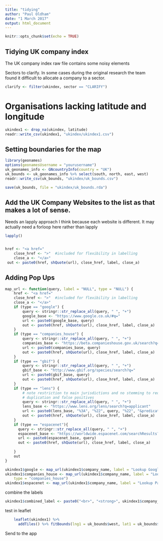 ```yaml
---
title: "tidying"
author: "Paul Oldham"
date: "1 March 2017"
output: html_document
---
```


```r
knitr::opts_chunk$set(echo = TRUE)
```

## Tidying UK company index

The UK company index raw file contains some noisy elements

Sectors to clarify. In some cases during the original research the team found it difficult to allocate a company to a sector. 

```r
clarify <- filter(ukindex, sector == "CLARIFY")
```

# Organisations lacking latitude and longitude

```r
ukindex1 <- drop_na(ukindex, latitude)
readr::write_csv(ukindex1, "ukindex/ukindex1.csv")
```


## Setting boundaries for the map

```r
library(geonames)
options(geonamesUsername = "yourusername")
uk_geonames_info <- GNcountryInfo(country = "UK")
uk_bounds <- uk_geonames_info %>% select(south, north, east, west)
readr::write_csv(uk_bounds, "ukindex/uk_bounds.csv")

save(uk_bounds, file = "ukindex/uk_bounds.rda")
```


## Add the UK Company Websites to the list as that makes a lot of sense. 

Needs an lapply approach I think because each website is different. It may actually need a forloop here rather than lapply

```r
lapply()


href <- "<a href="
    close_href <- ">"  #included for flexibility in labelling
    close_a <- "</a>"
 out <- paste0(href, shQuote(url), close_href, label, close_a)
```



## Adding Pop Ups

```r
map_url <- function(query, label = "NULL", type = "NULL") {
    href <- "<a href="
    close_href <- ">"  #included for flexibility in labelling
    close_a <- "</a>"
    if (type == "google") {
        query <- stringr::str_replace_all(query, " ", "+")
        google_base <- "https://www.google.co.uk/#q="
        url <- paste0(google_base, query)
        out <- paste0(href, shQuote(url), close_href, label, close_a)
    }
    if (type == "companies_house") {
        query <- stringr::str_replace_all(query, " ", "+")
        companies_base <- "https://beta.companieshouse.gov.uk/search?q="
        url <- paste0(companies_base, query)
        out <- paste0(href, shQuote(url), close_href, label, close_a)
    }
    if (type == "gbif") {
        query <- stringr::str_replace_all(query, " ", "+")
        gbif_base <- "http://www.gbif.org/species/search?q="
        url <- paste0(gbif_base, query)
        out <- paste0(href, shQuote(url), close_href, label, close_a)
    }
    if (type == "lens") {
        # note restriction to main jurisdictions and no stemming to reduce
        # duplication and false positives
        query <- stringr::str_replace_all(query, " ", "+")
        lens_base <- "https://www.lens.org/lens/search?q=applicant"
        url <- paste0(lens_base, "%3A", "%22", query, "%22", "&predicate=%26%26&l=en&f=true")
        out <- paste0(href, shQuote(url), close_href, label, close_a)
    }
    if (type == "espacenet"){
      query <- stringr::str_replace_all(query, " ", "+")
      espacenet_base <- "https://worldwide.espacenet.com/searchResults?submitted=true&locale=en_EP&DB=EPODOC&ST=advanced&TI=&AB=&PN=&AP=&PR=&PD=&PA="
      url <- paste0(espacenet_base, query)
      out <- paste0(href, shQuote(url), close_href, label, close_a)
      
    }
    out
}
```

```r
ukindex1$google <- map_url(ukindex1$company_name, label = "Lookup Google", type = "google")
ukindex1$companies_house <- map_url(ukindex1$company_name, label = "Lookup Companies House", 
    type = "companies_house")
ukindex1$espacenet <- map_url(ukindex1$company_name, label = "Lookup Patents", type = "espacenet")
```

combine the labels
```r
ukindex1$combined_label <- paste0("<br>", "<strong>", ukindex1$company_name, "</strong>", "</br>",  "<br>", ukindex1$google, "</br>", "<br>", ukindex1$companies_house, "</br>", "<br>", ukindex1$espacenet, "</br>")
```


test in leaflet

```r
    leaflet(ukindex1) %>% 
      addTiles() %>% fitBounds(lng1 = uk_bounds$west, lat1 = uk_bounds$north, lng2 = uk_bounds$east, lat2 = uk_bounds$south) %>% addCircleMarkers(lng = ukindex1$longitude, lat = ukindex1$latitude, popup = ukindex1$combined_label, radius = 1, weight = 2, opacity = 0.5, fill= TRUE, fillOpacity = 0.2)
```


Send to the app

```r

```

